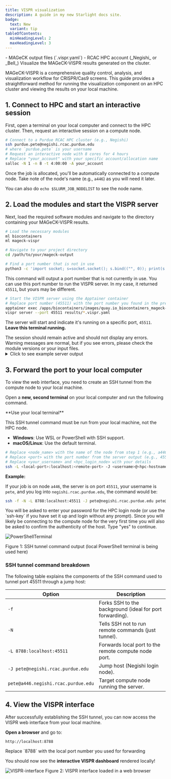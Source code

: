 ```yaml
---
title: VISPR visualization
description: A guide in my new Starlight docs site.
badge:
  text: New
  variant: tip
tableOfContents:
  minHeadingLevel: 2
  maxHeadingLevel: 3
---
```



<CardGrid>
  <Card title="Prerequisites" icon="approve-check-circle">
    - MAGeCK output files (`.vispr.yaml`)
    - RCAC HPC account (_Negishi_ or _Bell_)
  </Card>
  <Card title="Objective" icon="information">
    Visualize the MAGeCK-VISPR results generated on the clsuter.
  </Card>
</CardGrid>



MAGeCK-VISPR is a comprehensive quality control, analysis, and visualization workflow for CRISPR/Cas9 screens. This guide provides a straightforward method for running the visualization component on an HPC cluster and viewing the results on your local machine.

## 1. Connect to HPC and start an interactive session

First, open a terminal on your local computer and connect to the HPC cluster. Then, request an interactive session on a compute node.


```bash frame="none"
# Connect to a Purdue RCAC HPC cluster (e.g., Negishi)
ssh purdue.pete@negishi.rcac.purdue.edu
# where `purdue.pete` is your username
# Request an interactive node with 8 cores for 4 hours
# Replace "your_account" with your specific account/allocation name
salloc -N 1 -n 8 -t 4:00:00 -A your_account
```

Once the job is allocated, you'll be automatically connected to a compute node. Take note of the node's name (e.g., `a446`) as you will need it later.

You can also do `echo $SLURM_JOB_NODELIST` to see the node name.


## 2. Load the modules and start the VISPR server

Next, load the required software modules and navigate to the directory containing your MAGeCK-VISPR results.

```bash frame="none"
# Load the necessary modules
ml biocontainers
ml mageck-vispr

# Navigate to your project directory
cd /path/to/your/mageck-output

# Find a port number that is not in use
python3 -c 'import socket; s=socket.socket(); s.bind(("", 0)); print(s.getsockname()[1]); s.close()'
```

This command will output a port number that is not currently in use. You can use this port number to run the VISPR server. In my case, it returned `45511`, but yours may be different.



```bash frame="none"
# Start the VISPR server using the Apptainer container
# Replace port number (45511) with the port number you found in the previous step
apptainer exec /apps/biocontainers/images/quay.io_biocontainers_mageck-vispr\:0.5.6--py_0.sif \
vispr server --port 45511 results/*.vispr.yaml
```

The server will start and indicate it's running on a specific port, `45511`. **Leave this terminal running.**

<Aside type="caution">The session should remain active and should not display any errors. Warning messages are normal, but if you see errors, please check the module versions or your input files.</Aside>


<details>
<summary>Click to see example server output</summary>

Above command will output something like this:

```bash title="Negishi HPC terminal output"
$ apptainer exec /apps/biocontainers/images/quay.io_biocontainers_mageck-vispr\:0.5.6--py_0.sif \
vispr server --port 45511 results/*.yaml
Loading data.
  config = yaml.load(f)
Starting server.

Open:  go to 127.0.0.1:45511 in your browser.
Note: Safari and Internet Explorer are currently unsupported.
Close: hit Ctrl-C in this terminal.
 * Serving Flask app "vispr.server" (lazy loading)
 * Environment: production
   WARNING: This is a development server. Do not use it in a production deployment.
   Use a production WSGI server instead.
 * Debug mode: off
```

</details>






## 3. Forward the port to your local computer

To view the web interface, you need to create an SSH tunnel from the compute node to your local machine.

Open a **new, second terminal** on your local computer and run the following command.


<Aside>
**Use your local terminal**

This SSH tunnel command must be run from your local machine, not the HPC node.

- **Windows**: Use WSL or PowerShell with SSH support.
- **macOS/Linux**: Use the default terminal.
</Aside>



```bash frame="none"
# Replace <node_name> with the name of the node from step 1 (e.g., a446.negishi.rcac.purdue.edu)
# Replace <port> with the port number from the server output (e.g., 45511)
# Replace <your_username> and <hpc_login_node> with your details
ssh -L <local-port>:localhost:<remote-port> -J <username>@<hpc-hostname-> <your_username>@<node_name>
```

**Example:**

If your job is on node `a446`, the server is on port `45511`, your username is `pete`, and you log into `negishi.rcac.purdue.edu`, the command would be:

```bash frame="none"
ssh -f -N -L 8788:localhost:45511 -J pete@negishi.rcac.purdue.edu pete@a446.negishi.rcac.purdue.edu
```

<Aside type="note">You will be asked to enter your password for the HPC login node (or use the `ssh-key` if you have set it up and login without any prompt). Since you will likely be connecting to the compute node for the very first time you will also be asked to confirm the authenticity of the host. Type "yes" to continue.</Aside>

![PowerShellTerminal](/assets/figures/vispr_powershell-terminal.png)

Figure 1: SSH tunnel command output (local PowerShell terminal is being used here)

### SSH tunnel command breakdown

The following table explains the components of the SSH command used to tunnel port 45511 through a jump host:

| Option | Description |
|--------|-------------|
| `-f` | Forks SSH to the background (ideal for port forwarding). |
| `-N` | Tells SSH not to run remote commands (just tunnel). |
| `-L 8788:localhost:45511` | Forwards local port to the remote compute node port. |
| `-J pete@negishi.rcac.purdue.edu` | Jump host (Negishi login node). |
| `pete@a446.negishi.rcac.purdue.edu` | Target compute node running the server. |



## 4. View the VISPR interface
After successfully establishing the SSH tunnel, you can now access the VISPR web interface from your local machine.

**Open a browser** and go to:

```bash frame="none"
http://localhost:8788
```

<Aside type="note">Replace `8788` with the local port number you used for forwarding</Aside>

You should now see the **interactive VISPR dashboard** rendered locally!


![VISPR-interface](/assets/figures/vispr_vispr-interface.png)
Figure 2: VISPR interface loaded in a web browser
